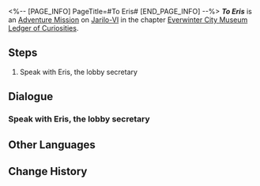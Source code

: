 <%-- [PAGE_INFO]
PageTitle=#To Eris#
[END_PAGE_INFO] --%>
{{Stub|Dialogue.}}
{{Mission Infobox
|id            = 2011906
|title         = 
|image         = <!--Mission To Eris.png-->
|type          = Adventure
|event_name    = 
|chapter       = Everwinter City Museum Ledger of Curiosities
|requirements  = [[Adventure Mission]] ''[[Opportunity Makes the Thief (I)]]'' completed
|summary       = <!--official mission summary from Fate's Atlas-->
|characters    = Eris; Pela; Trailblazer
|startLocation = [[Jarilo-VI]] - [[History and Culture Museum]]
|world         = Jarilo-VI
|area          = History and Culture Museum
|prev          = Opportunity Makes the Thief (I)
|next          = 
|rewards       = 
}}
'''''To Eris''''' is an [[Adventure Mission]] on [[Jarilo-VI]] in the chapter [[Everwinter City Museum Ledger of Curiosities]].

==Steps==
# Speak with Eris, the lobby secretary

<!--
==Gameplay Notes==

--><!--
==Trial Character==

-->
==Dialogue==
{{Stub Dialogue}}

===Speak with Eris, the lobby secretary{{subst:void|<!--201190601-->}}===
{{Mission Description|type=adventure|location=History and Culture Museum|You helped the Belobog History and Culture Museum recover a valuable stolen artifact.<br />You learn from Pela that, as the museum is about to open to the public, they need a part-time operation manager.<br />This after-hours activity piques your curiosity. Go and say hello to Eris, the museum's lobby secretary.}}
{{Dialogue Start}}
:{{tx}}
{{Dialogue End}}

==Other Languages==
{{Other Languages
|en   = To Eris
|zhs  = 致艾丽斯
|zht  = 給愛麗絲
|ja   = エリスのために
|ko   = 이리스에게
|es   = Para Eris
|fr   = Prochain arrêt, Éris
|ru   = Идём к Эрис
|th   = ถึง Eris
|vi   = Gửi Eris
|de   = An Eris
|id   = Kepada Eris
|pt   = Para Eris
}}

==Change History==
{{Change History|1.1}}

